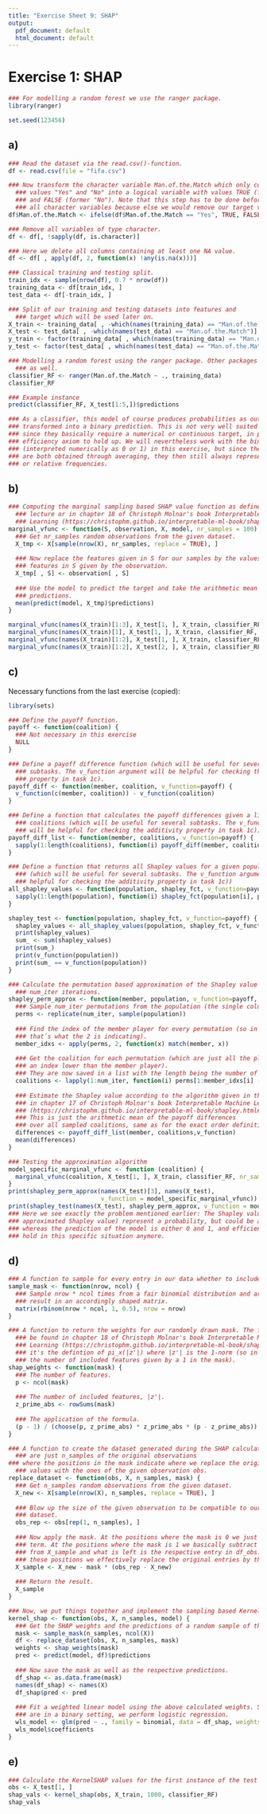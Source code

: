 ```yaml
---
title: "Exercise Sheet 9: SHAP"
output:
  pdf_document: default
  html_document: default
---
```


# Exercise 1: SHAP

```r
### For modelling a random forest we use the ranger package.
library(ranger)

set.seed(123456)
```

## a)
```r
### Read the dataset via the read.csv()-function.
df <- read.csv(file = "fifa.csv")

### Now transform the character variable Man.of.the.Match which only contains the  
  ### values "Yes" and "No" into a logical variable with values TRUE (former "Yes")
  ### and FALSE (former "No"). Note that this step has to be done before deleting
  ### all character variables because else we would remove our target variable as well.
df$Man.of.the.Match <- ifelse(df$Man.of.the.Match == "Yes", TRUE, FALSE)

### Remove all variables of type character.
df <- df[, !sapply(df, is.character)]

### Here we delete all columns containing at least one NA value.
df <- df[ , apply(df, 2, function(x) !any(is.na(x)))]

### Classical training and testing split.
train_idx <- sample(nrow(df), 0.7 * nrow(df))
training_data <- df[train_idx, ]
test_data <- df[-train_idx, ]

### Split of our training and testing datasets into features and  
  ### target which will be used later on.
X_train <- training_data[ , -which(names(training_data) == "Man.of.the.Match")]
X_test <- test_data[ , -which(names(test_data) == "Man.of.the.Match")]
y_train <- factor(training_data[ , which(names(training_data) == "Man.of.the.Match")])
y_test <- factor(test_data[ , which(names(test_data) == "Man.of.the.Match")])

### Modelling a random forest using the ranger package. Other packages are possible  
  ### as well.
classifier_RF <- ranger(Man.of.the.Match ~ ., training_data)
classifier_RF

### Example instance
predict(classifier_RF, X_test[1:5,])$predictions

### As a classifier, this model of course produces probabilities as outputs, which are then
### transformed into a binary prediction. This is not very well suited for Shapley values,
### since they basically require a numerical or continuous target, in particular for the
### efficiency axiom to hold up. We will nevertheless work with the binary predictions
### (interpreted numerically as 0 or 1) in this exercise, but since the Shapley or SHAP values
### are both obtained through averaging, they then still always represent probabilities
### or relative frequencies.
```

## b) 
```r
### Computing the marginal sampling based SHAP value function as defined in the  
  ### lecture or in chapter 18 of Christoph Molnar's book Interpretable Machine
  ### Learning (https://christophm.github.io/interpretable-ml-book/shap.html#kernelshap).
marginal_vfunc <- function(S, observation, X, model, nr_samples = 100) {
  ### Get nr_samples random observations from the given dataset.
  X_tmp <- X[sample(nrow(X), nr_samples, replace = TRUE), ]
  
  ### Now replace the features given in S for our samples by the values of the  
  ### features in S given by the observation.
  X_tmp[ , S] <- observation[ , S]
  
  ### Use the model to predict the target and take the arithmetic mean of the  
  ### predictions.
  mean(predict(model, X_tmp)$predictions)
}

marginal_vfunc(names(X_train)[1:3], X_test[1, ], X_train, classifier_RF, nr_samples = 1000)
marginal_vfunc(names(X_train)[1], X_test[1, ], X_train, classifier_RF, nr_samples = 1000)
marginal_vfunc(names(X_train)[1:2], X_test[1, ], X_train, classifier_RF, nr_samples = 1000)
marginal_vfunc(names(X_train)[1:2], X_test[2, ], X_train, classifier_RF, nr_samples = 1000)
```

## c)
Necessary functions from the last exercise (copied):
```r
library(sets)

### Define the payoff function.
payoff <- function(coalition) {
  ### Not necessary in this exercise
  NULL
}

### Define a payoff difference function (which will be useful for several
  ### subtasks. The v_function argument will be helpful for checking the additivity
  ### property in task 1c).
payoff_diff <- function(member, coalition, v_function=payoff) {
  v_function(c(member, coalition)) - v_function(coalition)
}

### Define a function that calculates the payoff differences given a list of
  ### coalitions (which will be useful for several subtasks. The v_function argument
  ### will be helpful for checking the additivity property in task 1c)).
payoff_diff_list <- function(member, coalitions, v_function=payoff) {
  sapply(1:length(coalitions), function(i) payoff_diff(member, coalitions[[i]], v_function))
}

### Define a function that returns all Shapley values for a given population
  ### (which will be useful for several subtasks. The v_function argument will be
  ### helpful for checking the additivity property in task 1c))
all_shapley_values <- function(population, shapley_fct, v_function=payoff) {
  sapply(1:length(population), function(i) shapley_fct(population[i], population, v_function))
}

shapley_test <- function(population, shapley_fct, v_function=payoff) {
  shapley_values <- all_shapley_values(population, shapley_fct, v_function)
  print(shapley_values)
  sum_ <- sum(shapley_values)
  print(sum_)
  print(v_function(population))
  print(sum_ == v_function(population))
}

### Calculate the permutation based approximation of the Shapley value with  
  ### num_iter iterations.
shapley_perm_approx <- function(member, population, v_function=payoff, num_iter=100) {
  ### Sample num_iter permutations from the population (the single columns are the permutations).
  perms <- replicate(num_iter, sample(population))
  
  ### Find the index of the member player for every permutation (so in every column,
  ### that´s what the 2 is indicating).
  member_idxs <- apply(perms, 2, function(x) match(member, x))
  
  ### Get the coalition for each permutation (which are just all the players with  
  ### an index lower than the member player).
  ### They are now saved in a list with the length being the number of iterations.
  coalitions <- lapply(1:num_iter, function(i) perms[1:member_idxs[i] - 1, i])
  
  ### Estimate the Shapley value according to the algorithm given in the lecture or
  ### in chapter 17 of Christoph Molnar's book Interpretable Machine Learning
  ### (https://christophm.github.io/interpretable-ml-book/shapley.html#estimating-shapley-values).
  ### This is just the arithmetic mean of the payoff differences 
  ### over all sampled coalitions, same as for the exact order definition.
  differences <- payoff_diff_list(member, coalitions,v_function)
  mean(differences)
}
```

```r
### Testing the approximation algorithm
model_specific_marginal_vfunc <- function (coalition) {
  marginal_vfunc(coalition, X_test[1, ], X_train, classifier_RF, nr_samples = 100)
}
print(shapley_perm_approx(names(X_test)[3], names(X_test),
                          v_function = model_specific_marginal_vfunc))
print(shapley_test(names(X_test), shapley_perm_approx, v_function = model_specific_marginal_vfunc))
### Here we see exactly the problem mentioned earlier: The Shapley value (or the
### approximated Shapley value) represent a probability, but could be any value,
### whereas the prediction of the model is either 0 and 1, and efficiency does not
### hold in this specific situation anymore.
```

## d)
```r
### A function to sample for every entry in our data whether to include it or not.
sample_mask <- function(nrow, ncol) {
  ### Sample nrow * ncol times from a fair binomial distribution and arrange the  
  ### result in an accordingly shaped matrix.
  matrix(rbinom(nrow * ncol, 1, 0.5), nrow = nrow)
}

### A function to return the weights for our randomly drawn mask. The formula can  
  ### be found in chapter 18 of Christoph Molnar's book Interpretable Machine
  ### Learning (https://christophm.github.io/interpretable-ml-book/shap.html#kernelshap),  
  ### it's the defintion of pi_x(|z'|) where |z'| is the 1-norm (so in our case just
  ### the number of included features given by a 1 in the mask).
shap_weights <- function(mask) {
  ### The number of features.
  p <- ncol(mask)
  
  ### The number of included features, |z'|.
  z_prime_abs <- rowSums(mask)
  
  ### The application of the formula.
  (p - 1) / (choose(p, z_prime_abs) * z_prime_abs * (p - z_prime_abs))
}

### A function to create the dataset generated during the SHAP calculations. This  
  ### are just n_samples of the original observations
### where the positions in the mask indicate where we replace the original  
  ### values with the ones of the given observation obs.
replace_dataset <- function(obs, X, n_samples, mask) {
  ### Get n_samples random observations from the given dataset.
  X_new <- X[sample(nrow(X), n_samples, replace = TRUE), ]
  
  ### Blow up the size of the given observation to be compatible to our sampled  
  ### dataset.
  obs_rep <- obs[rep(1, n_samples), ]
  
  ### Now apply the mask. At the positions where the mask is 0 we just get the first
  ### term. At the positions where the mask is 1 we basically subtract X_sample  
  ### from X_sample and what is left is the respective entry in df_obs. So at  
  ### these positions we effectively replace the original entries by the ones in df_obs.
  X_sample <- X_new - mask * (obs_rep - X_new)
  
  ### Return the result.
  X_sample
}

### Now, we put things together and implement the sampling based KernelSHAP funtion.
kernel_shap <- function(obs, X, n_samples, model) {
  ### Get the SHAP weights and the predictions of a random sample of the given data.
  mask <- sample_mask(n_samples, ncol(X))
  df <- replace_dataset(obs, X, n_samples, mask)
  weights <- shap_weights(mask)
  pred <- predict(model, df)$predictions
  
  ### Now save the mask as well as the respective predictions.
  df_shap <- as.data.frame(mask)
  names(df_shap) <- names(X)
  df_shap$pred <- pred
  
  ### Fit a weighted linear model using the above calculated weights. Since we  
  ### are in a binary setting, we perform logistic regression.
  wls_model <- glm(pred ~ ., family = binomial, data = df_shap, weights = weights)
  wls_model$coefficients
}
```

## e)
```r
### Calculate the KernelSHAP values for the first instance of the test set.
obs <- X_test[1, ]
shap_vals <- kernel_shap(obs, X_train, 1000, classifier_RF)
shap_vals
```

